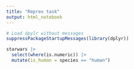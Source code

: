 ```yaml
---
title: "Reprex task"
output: html_notebook
---
```


```r
# Load dpylr without messages
suppressPackageStartupMessages(library(dplyr))

starwars |> 
  select(where(is.numeric)) |> 
  mutate(is_human = species == "human")
```


